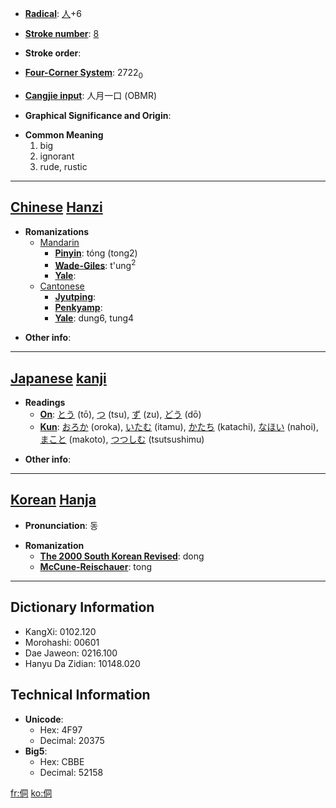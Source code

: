 * '''[[Wiktionary:Chinese radical index| Radical]]''': [[Wiktionary:Chinese radical index 人|人]]+6

* '''[[Wiktionary:Chinese total strokes index|Stroke number]]''': [[Wiktionary:Chinese total strokes index 8|8]]

* '''Stroke order''': 

* '''[[Wiktionary:Chinese four corner index|Four-Corner System]]''': 2722<sub>0</sub>

* '''[[Wiktionary:Chinese Cangjie index|Cangjie input]]''': 人月一口 (OBMR)

* '''Graphical Significance and Origin''': 

* '''Common Meaning'''
*#big
*# ignorant
*# rude, rustic


----

== [[Chinese]] [[Hanzi]] ==

* '''Romanizations'''
** [[Mandarin]]
*** '''[[Pinyin]]''': tóng (tong2)
*** '''[[Wade-Giles]]''': t'ung<sup>2</sup>
*** '''[[Yale]]''': 
**[[Cantonese]]
***'''[[Jyutping]]''':
***'''[[Penkyamp]]''': 
***'''[[Yale]]''': dung6, tung4

* '''Other info''': 

----

== [[Japanese]] [[kanji]] ==

* '''Readings'''
** '''[[On]]''': [[とう]] (tō), [[つ]] (tsu), [[ず]] (zu), [[どう]] (dō)
** '''[[Kun]]''': [[おろか]] (oroka), [[いたむ]] (itamu), [[かたち]] (katachi), [[なほい]] (nahoi), [[まこと]] (makoto), [[つつしむ]] (tsutsushimu)

* '''Other info''':  

----

== [[Korean]] [[Hanja]] ==

* '''Pronunciation''': 동

* '''Romanization'''
** '''[[The 2000 South Korean Revised Romanization|The 2000 South Korean Revised]]''': dong
** '''[[McCune-Reischauer]]''': tong

----

== Dictionary Information ==

* KangXi: 0102.120
* Morohashi: 00601
* Dae Jaweon: 0216.100
* Hanyu Da Zidian: 10148.020

== Technical Information ==

* '''Unicode''':
** Hex: 4F97
** Decimal: 20375
* '''Big5''':
** Hex: CBBE
** Decimal: 52158

[[fr:侗]]
[[ko:侗]]